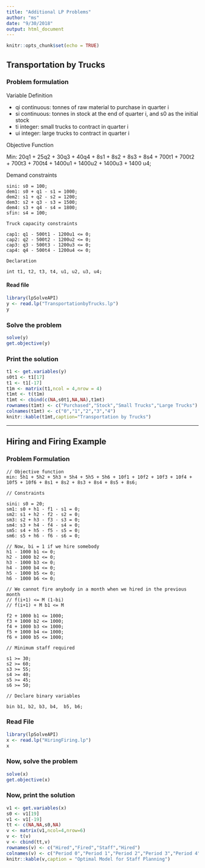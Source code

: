 ```yaml
---
title: "Additional LP Problems"
author: "ms"
date: "9/30/2018"
output: html_document
---
```


```r
knitr::opts_chunk$set(echo = TRUE)
```

## Transportation by Trucks

### Problem formulation

Variable Definition

* qi continuous: tonnes of raw material to purchase in quarter i
* si continuous: tonnes in stock at the end of quarter i, and s0 as the initial stock
* ti integer: small trucks to contract in quarter i
* ui integer: large trucks to contract in quarter i

Objective Function

Min: 20q1 + 25q2 + 30q3 + 40q4 + 8s1 + 8s2 + 8s3 + 8s4 + 700t1 + 700t2 + 700t3 + 700t4 + 1400u1 + 1400u2 + 1400u3 + 1400 u4;

Demand constraints

```
sini: s0 = 100;
dem1: s0 + q1 - s1 = 1000;
dem2: s1 + q2 - s2 = 1200;
dem3: s2 + q3 - s3 = 1500;
dem4: s3 + q4 - s4 = 1800;
sfin: s4 = 100;

Truck capacity constraints

cap1: q1 - 500t1 - 1200u1 <= 0;
cap2: q2 - 500t2 - 1200u2 <= 0;
cap3: q3 - 500t3 - 1200u3 <= 0;
cap4: q4 - 500t4 - 1200u4 <= 0;

Declaration

int t1, t2, t3, t4, u1, u2, u3, u4;
```

#### Read file

```r
library(lpSolveAPI)
y <- read.lp("TransportationbyTrucks.lp")
y
```

### Solve the problem
```r
solve(y)
get.objective(y)
```

### Print the solution
```r
t1 <- get.variables(y)
s0t1 <- t1[17]
t1 <- t1[-17]
t1m <- matrix(t1,ncol = 4,nrow = 4)
t1mt <- t(t1m)
t1mt <- cbind(c(NA,s0t1,NA,NA),t1mt)
rownames(t1mt) <- c("Purchased","Stock","Small Trucks","Large Trucks")
colnames(t1mt) <- c("0","1","2","3","4")
knitr::kable(t1mt,caption="Transportation by Trucks")
```

******************

## Hiring and Firing Example

### Problem Formulation

```
// Objective function
min: 5h1 + 5h2 + 5h3 + 5h4 + 5h5 + 5h6 + 10f1 + 10f2 + 10f3 + 10f4 + 10f5 + 10f6 + 8s1 + 8s2 + 8s3 + 8s4 + 8s5 + 8s6;

// Constraints

sini: s0 = 20;
sm1: s0 + h1 - f1 - s1 = 0; 
sm2: s1 + h2 - f2 - s2 = 0;
sm3: s2 + h3 - f3 - s3 = 0; 
sm4: s3 + h4 - f4 - s4 = 0;
sm5: s4 + h5 - f5 - s5 = 0;
sm6: s5 + h6 - f6 - s6 = 0;

// Now, bi = 1 if we hire somebody
h1 - 1000 b1 <= 0;
h2 - 1000 b2 <= 0;
h3 - 1000 b3 <= 0;
h4 - 1000 b4 <= 0;
h5 - 1000 b5 <= 0;
h6 - 1000 b6 <= 0;

// We cannot fire anybody in a month when we hired in the previous month
// f(i+1) <= M (1-bi)
// f(i+1) + M b1 <= M

f2 + 1000 b1 <= 1000;
f3 + 1000 b2 <= 1000;
f4 + 1000 b3 <= 1000;
f5 + 1000 b4 <= 1000;
f6 + 1000 b5 <= 1000;

// Minimum staff required

s1 >= 30;
s2 >= 60;
s3 >= 55;
s4 >= 40;
s5 >= 45;
s6 >= 50;

// Declare binary variables

bin b1, b2, b3, b4,  b5, b6;

```

### Read File

```r
library(lpSolveAPI)
x <- read.lp("HiringFiring.lp")
x
```

### Now, solve the problem
```r
solve(x)
get.objective(x)
```

### Now, print the solution

```r
v1 <- get.variables(x)
s0 <- v1[19]
v1 <- v1[-19]
tt <- c(NA,NA,s0,NA)
v <- matrix(v1,ncol=4,nrow=6)
v <- t(v)
v <- cbind(tt,v)
rownames(v) <- c("Hired","Fired","Staff","Hired")
colnames(v) <- c("Period 0","Period 1","Period 2","Period 3","Period 4","Period 5","Period 6")
knitr::kable(v,caption = "Optimal Model for Staff Planning")
```
